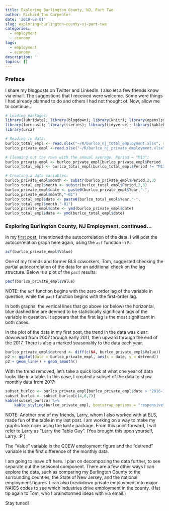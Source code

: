 ```yaml
---
title: Exploring Burlington County, NJ, Part Two
author: Richard Ian Carpenter
date: '2018-08-01'
slug: exploring-burlington-county-nj-part-two
categories:
  - employment
  - economy
tags:
  - employment
  - economy
description: ''
topics: []
---
```


### Preface

I share my blogposts on Twitter and LinkedIn.  I also let a few friends know via email.  The suggestions that I received were welcome.  Some were things I had already planned to do and others I had not thought of.  Now, allow me to continue...

```r
# Loading packages:
library(lubridate); library(blogdown); library(knitr); library(openxlsx)
library(forecast); library(tseries); library(tidyverse); library(kableExtra)
library(urca)

# Reading in data:
burlco_total_empl <- read.xlsx("~/R/burlco_nj_total_employment.xlsx", startRow = 14)
burlco_private_empl <-read.xlsx("~/R/burlco_nj_private_employment.xlsx", startRow = 14)

# Cleaning out the rows with the annual average, Period = "M13":
burlco_private_empl <- burlco_private_empl[burlco_private_empl$Period != "M13", ]
burlco_total_empl <- burlco_total_empl[burlco_total_empl$Period != "M13", ]

# Creating a date variables:
burlco_private_empl$month <- substr(burlco_private_empl$Period,2,3)
burlco_total_empl$month <- substr(burlco_total_empl$Period,2,3)
burlco_private_empl$date <- paste0(burlco_private_empl$Year,"-",
burlco_private_empl$month,"-01")
burlco_total_empl$date <- paste0(burlco_total_empl$Year,"-",
burlco_total_empl$month,"-01")
burlco_private_empl$date <- ymd(burlco_private_empl$date)
burlco_total_empl$date <- ymd(burlco_total_empl$date)
```

### Exploring Burlington County, NJ Employment, continued...

In my [first post](https://www.justadatageek.com/2018/07/21/exploring-burlington-county-nj/), I mentioned the autocorrelation of the data.  I will post the autocorrelation graph here again, using the `acf` function in `R`:

```r
acf(burlco_private_empl$Value)
```

One of my friends and former BLS coworkers, Tom, suggested checking the partial autocorrelation of the data for an additional check on the lag structure.  Below is a plot of the `pacf` results:

```r
pacf(burlco_private_empl$Value)
```

NOTE: the `acf` function begins with the zero-order lag of the variable in question, while the `pacf` function begins with the first-order lag. 

In both graphs, the vertical lines that go above (or below) the horizontal, blue dashed line are deemed to be statistically significant lags of the variable in question.  It appears that the first lag is the most significant in both cases.

In the plot of the data in my first post, the trend in the data was clear: downward from 2007 through early 2011, then upward through the end of the 2017.  There is also a marked seasonality to the data each year.

```r
burlco_private_empl$detrend <- diff(c(NA, burlco_private_empl$Value))
p2 <- ggplot(data = burlco_private_empl, aes(x = date, y = detrend))
p2 + geom_line() + geom_smooth()
```

With the trend removed, let's take a quick look at what one year of data looks like in a table.  In this case, I created a subset of the data to show monthly data from 2017:

```r
subset_burlco <- burlco_private_empl[burlco_private_empl$date > "2016-12-01", ]
subset_burlco <- subset_burlco[c(4,6,7)]
kable(subset_burlco) %>%
    kable_styling(burlco_private_empl, bootstrap_options = "responsive")
```

NOTE: Another one of my friends, Larry, whom I also worked with at BLS, made fun of the table in my last post.  I am working on a way to make my graphs look nicer using the `kable` package.  From this point forward, I will refer to Larry as "Larry the Table Guy".  (You brought this upon yourself, Larry.  :P ) 

The "Value" variable is the QCEW employment figure and the "detrend" variable is the first difference of the monthly data.

I am going to leave off here.  I plan on decomposing the data further, to see separate out the seasonal component.  There are a few other ways I can explore the data, such as comparing my Burlington County to the surrounding counties, the State of New Jersey, and the national employment figures.  I can also breakdown private employment into major NAICS codes to see which industries drive employment in the county.  (Hat tip again to Tom, who I brainstormed ideas with via email.)

Stay tuned!

